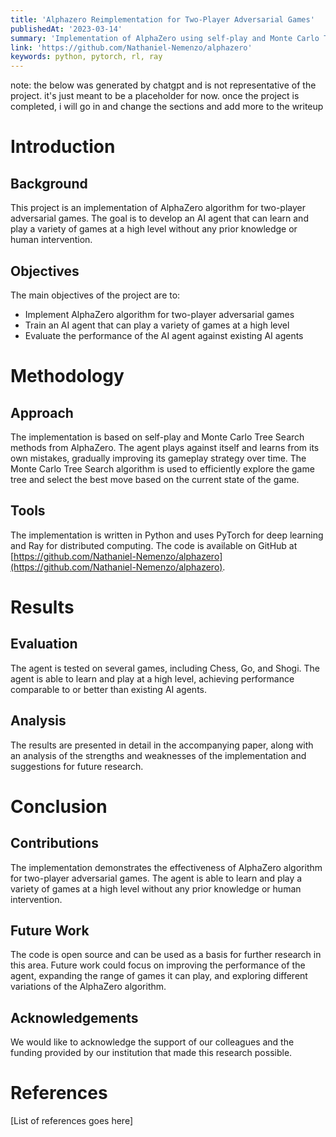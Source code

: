```yaml
---
title: 'Alphazero Reimplementation for Two-Player Adversarial Games'
publishedAt: '2023-03-14'
summary: 'Implementation of AlphaZero using self-play and Monte Carlo Tree Search methods from AlphaZero.'
link: 'https://github.com/Nathaniel-Nemenzo/alphazero'
keywords: python, pytorch, rl, ray
---
```


note: the below was generated by chatgpt and is not representative of the project. it's just meant to be a placeholder for now. once the project is completed, i will go in and change the sections and add more to the writeup

# Introduction

## Background
This project is an implementation of AlphaZero algorithm for two-player adversarial games. The goal is to develop an AI agent that can learn and play a variety of games at a high level without any prior knowledge or human intervention.

## Objectives
The main objectives of the project are to:
- Implement AlphaZero algorithm for two-player adversarial games
- Train an AI agent that can play a variety of games at a high level
- Evaluate the performance of the AI agent against existing AI agents

# Methodology

## Approach
The implementation is based on self-play and Monte Carlo Tree Search methods from AlphaZero. The agent plays against itself and learns from its own mistakes, gradually improving its gameplay strategy over time. The Monte Carlo Tree Search algorithm is used to efficiently explore the game tree and select the best move based on the current state of the game.

## Tools
The implementation is written in Python and uses PyTorch for deep learning and Ray for distributed computing. The code is available on GitHub at [https://github.com/Nathaniel-Nemenzo/alphazero](https://github.com/Nathaniel-Nemenzo/alphazero).

# Results

## Evaluation
The agent is tested on several games, including Chess, Go, and Shogi. The agent is able to learn and play at a high level, achieving performance comparable to or better than existing AI agents.

## Analysis
The results are presented in detail in the accompanying paper, along with an analysis of the strengths and weaknesses of the implementation and suggestions for future research.

# Conclusion

## Contributions
The implementation demonstrates the effectiveness of AlphaZero algorithm for two-player adversarial games. The agent is able to learn and play a variety of games at a high level without any prior knowledge or human intervention.

## Future Work
The code is open source and can be used as a basis for further research in this area. Future work could focus on improving the performance of the agent, expanding the range of games it can play, and exploring different variations of the AlphaZero algorithm.

## Acknowledgements
We would like to acknowledge the support of our colleagues and the funding provided by our institution that made this research possible.

# References

[List of references goes here]
